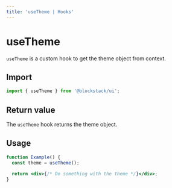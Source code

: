 ```yaml
---
title: 'useTheme | Hooks'
---
```


# useTheme

`useTheme` is a custom hook to get the theme object from context.

## Import

```js
import { useTheme } from '@blockstack/ui';
```

## Return value

The `useTheme` hook returns the theme object.

## Usage

```jsx live=false
function Example() {
  const theme = useTheme();

  return <div>{/* Do something with the theme */}</div>;
}
```
